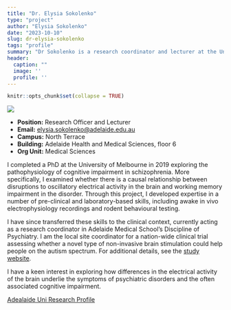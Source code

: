 ```yaml
---
title: "Dr. Elysia Sokolenko"
type: "project"
author: "Elysia Sokolenko"
date: "2023-10-10"
slug: dr-elysia-sokolenko
tags: "profile"
summary: "Dr Sokolenko is a research coordinator and lecturer at the University of Adelaide. She has a particular interest in exploring differences in the electrical activity of the brain underlying cognitive impairment in psychiatric disorders. Elysia is currently the local site coordinator for a national trial using transcranial magnetic stimulation in autism. She is also leading the design of a research skills development program in the University of Adelaide’s Bachelor of Medical Studies/Doctor of Medicine."
header:
  caption: ""
  image: ''
  profile: ''
---
```


```r
knitr::opts_chunk$set(collapse = TRUE)
```


![](Elysia.jpg)

-	**Position:** Research Officer and Lecturer
-	**Email:** [elysia.sokolenko@adelaide.edu.au](mailto:elysia.sokolenko@adelaide.edu.au)
-	**Campus:** North Terrace
-	**Building:** Adelaide Health and Medical Sciences, floor 6
-	**Org Unit:** Medical Sciences


I completed a PhD at the University of Melbourne in 2019 exploring the pathophysiology of cognitive impairment in schizophrenia. More specifically, I examined whether there is a causal relationship between  disruptions to oscillatory electrical activity in the brain and working memory impairment in the disorder. Through this project, I developed expertise in a number of pre-clinical and laboratory-based skills, including awake in vivo electrophysiology recordings and rodent behavioural testing.


I have since transferred these skills to the clinical context, currently acting as a research coordinator in Adelaide Medical School's Discipline of Psychiatry. I am the local site coordinator for a nation-wide clinical trial assessing whether a novel type of non-invasive brain stimulation could help people on the autism spectrum. For additional details, see the [study website](https://www.tmsautism.com).

I have a keen interest in exploring how differences in the electrical activity of the brain underlie the symptoms of psychiatric disorders and the often associated cognitive impairment.

[Adealaide Uni Research Profile](https://researchers.adelaide.edu.au/profile/elysia.sokolenko)

